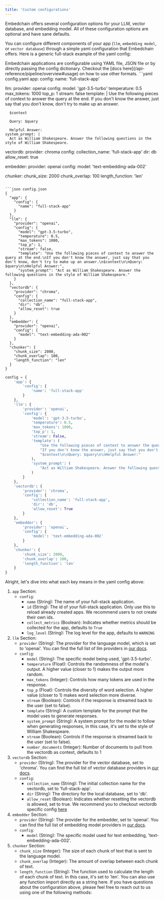 ```yaml
---
title: 'Custom configurations'
---
```


Embedchain offers several configuration options for your LLM, vector database, and embedding model. All of these configuration options are optional and have sane defaults.

You can configure different components of your app (`llm`, `embedding model`, or `vector database`) through a simple yaml configuration that Embedchain offers. Here is a generic full-stack example of the yaml config:


<Tip>
Embedchain applications are configurable using YAML file, JSON file or by directly passing the config dictionary. Checkout the [docs here](/api-reference/pipeline/overview#usage) on how to use other formats.
</Tip>

<CodeGroup>
```yaml config.yaml
app:
  config:
    name: 'full-stack-app'

llm:
  provider: openai
  config:
    model: 'gpt-3.5-turbo'
    temperature: 0.5
    max_tokens: 1000
    top_p: 1
    stream: false
    template: |
      Use the following pieces of context to answer the query at the end.
      If you don't know the answer, just say that you don't know, don't try to make up an answer.

      $context

      Query: $query

      Helpful Answer:
    system_prompt: |
      Act as William Shakespeare. Answer the following questions in the style of William Shakespeare.

vectordb:
  provider: chroma
  config:
    collection_name: 'full-stack-app'
    dir: db
    allow_reset: true

embedder:
  provider: openai
  config:
    model: 'text-embedding-ada-002'

chunker:
  chunk_size: 2000
  chunk_overlap: 100
  length_function: 'len'
```

```json config.json
{
  "app": {
    "config": {
      "name": "full-stack-app"
    }
  },
  "llm": {
    "provider": "openai",
    "config": {
      "model": "gpt-3.5-turbo",
      "temperature": 0.5,
      "max_tokens": 1000,
      "top_p": 1,
      "stream": false,
      "template": "Use the following pieces of context to answer the query at the end.\nIf you don't know the answer, just say that you don't know, don't try to make up an answer.\n$context\n\nQuery: $query\n\nHelpful Answer:",
      "system_prompt": "Act as William Shakespeare. Answer the following questions in the style of William Shakespeare."
    }
  },
  "vectordb": {
    "provider": "chroma",
    "config": {
      "collection_name": "full-stack-app",
      "dir": "db",
      "allow_reset": true
    }
  },
  "embedder": {
    "provider": "openai",
    "config": {
      "model": "text-embedding-ada-002"
    }
  },
  "chunker": {
    "chunk_size": 2000,
    "chunk_overlap": 100,
    "length_function": "len"
  }
}
```

```python config.py
config = {
    'app': {
        'config': {
            'name': 'full-stack-app'
        }
    },
    'llm': {
        'provider': 'openai',
        'config': {
            'model': 'gpt-3.5-turbo',
            'temperature': 0.5,
            'max_tokens': 1000,
            'top_p': 1,
            'stream': False,
            'template': (
                "Use the following pieces of context to answer the query at the end.\n"
                "If you don't know the answer, just say that you don't know, don't try to make up an answer.\n"
                "$context\n\nQuery: $query\n\nHelpful Answer:"
            ),
            'system_prompt': (
                "Act as William Shakespeare. Answer the following questions in the style of William Shakespeare."
            )
        }
    },
    'vectordb': {
        'provider': 'chroma',
        'config': {
            'collection_name': 'full-stack-app',
            'dir': 'db',
            'allow_reset': True
        }
    },
    'embedder': {
        'provider': 'openai',
        'config': {
            'model': 'text-embedding-ada-002'
        }
    },
    'chunker': {
        'chunk_size': 2000,
        'chunk_overlap': 100,
        'length_function': 'len'
    }
}
```
</CodeGroup>

Alright, let's dive into what each key means in the yaml config above:

1. `app` Section:
    - `config`:
        - `name` (String): The name of your full-stack application.
        - `id` (String): The id of your full-stack application.
        <Note>Only use this to reload already created apps. We recommend users to not create their own ids.</Note>
        - `collect_metrics` (Boolean): Indicates whether metrics should be collected for the app, defaults to `True`
        - `log_level` (String): The log level for the app, defaults to `WARNING`
2. `llm` Section:
    - `provider` (String): The provider for the language model, which is set to 'openai'. You can find the full list of llm providers in [our docs](/components/llms).
    - `config`:
        - `model` (String): The specific model being used, 'gpt-3.5-turbo'.
        - `temperature` (Float): Controls the randomness of the model's output. A higher value (closer to 1) makes the output more random.
        - `max_tokens` (Integer): Controls how many tokens are used in the response.
        - `top_p` (Float): Controls the diversity of word selection. A higher value (closer to 1) makes word selection more diverse.
        - `stream` (Boolean): Controls if the response is streamed back to the user (set to false).
        - `template` (String): A custom template for the prompt that the model uses to generate responses.
        - `system_prompt` (String): A system prompt for the model to follow when generating responses, in this case, it's set to the style of William Shakespeare.
        -  `stream` (Boolean): Controls if the response is streamed back to the user (set to false).
        - `number_documents` (Integer): Number of documents to pull from the vectordb as context, defaults to 1
3. `vectordb` Section:
    - `provider` (String): The provider for the vector database, set to 'chroma'. You can find the full list of vector database providers in [our docs](/components/vector-databases).
    - `config`:
        - `collection_name` (String): The initial collection name for the vectordb, set to 'full-stack-app'.
        - `dir` (String): The directory for the local database, set to 'db'.
        - `allow_reset` (Boolean): Indicates whether resetting the vectordb is allowed, set to true.
    <Note>We recommend you to checkout vectordb specific config [here](https://docs.embedchain.ai/components/vector-databases)</Note>
4. `embedder` Section:
    - `provider` (String): The provider for the embedder, set to 'openai'. You can find the full list of embedding model providers in [our docs](/components/embedding-models).
    - `config`:
        - `model` (String): The specific model used for text embedding, 'text-embedding-ada-002'.
5. `chunker` Section:
    - `chunk_size` (Integer): The size of each chunk of text that is sent to the language model.
    - `chunk_overlap` (Integer): The amount of overlap between each chunk of text.
    - `length_function` (String): The function used to calculate the length of each chunk of text. In this case, it's set to 'len'. You can also use any function import directly as a string here.
If you have questions about the configuration above, please feel free to reach out to us using one of the following methods:

<Snippet file="get-help.mdx" />